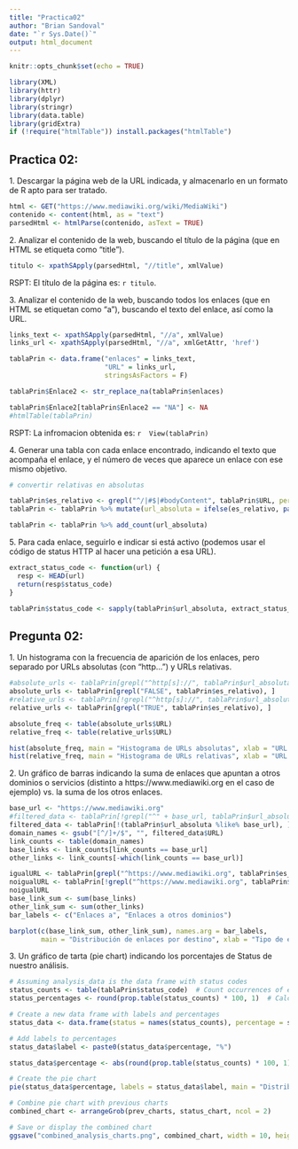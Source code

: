 ```yaml
---
title: "Practica02"
author: "Brian Sandoval"
date: "`r Sys.Date()`"
output: html_document
---
```


```r
knitr::opts_chunk$set(echo = TRUE)
```

```r
library(XML)
library(httr)
library(dplyr)
library(stringr)
library(data.table)
library(gridExtra)
if (!require("htmlTable")) install.packages("htmlTable")
```


## Practica 02:

1\. Descargar la página web de la URL indicada, y almacenarlo en un formato de R apto para ser tratado.

```r
html <- GET("https://www.mediawiki.org/wiki/MediaWiki")
contenido <- content(html, as = "text")
parsedHtml <- htmlParse(contenido, asText = TRUE)
```

2\. Analizar el contenido de la web, buscando el título de la página (que en HTML se etiqueta como “title”).


```r
titulo <- xpathSApply(parsedHtml, "//title", xmlValue)
```

RSPT: El título de la página es: `r titulo`.

3\. Analizar el contenido de la web, buscando todos los enlaces (que en HTML se etiquetan como “a”), buscando el texto del enlace, así como la URL.

```r
links_text <- xpathSApply(parsedHtml, "//a", xmlValue)
links_url <- xpathSApply(parsedHtml, "//a", xmlGetAttr, 'href')

tablaPrin <- data.frame("enlaces" = links_text, 
                        "URL" = links_url,
                        stringsAsFactors = F)

tablaPrin$Enlace2 <- str_replace_na(tablaPrin$enlaces)

tablaPrin$Enlace2[tablaPrin$Enlace2 == "NA"] <- NA 
#htmlTable(tablaPrin)
```

RSPT: La infromacion obtenida es: `r 
View(tablaPrin)`

4\. Generar una tabla con cada enlace encontrado, indicando el texto que acompaña el enlace, y el número de veces que aparece un enlace con ese mismo objetivo.

```r
# convertir relativas en absolutas

tablaPrin$es_relativo <- grepl("^/|#$|#bodyContent", tablaPrin$URL, perl = T)
tablaPrin <- tablaPrin %>% mutate(url_absoluta = ifelse(es_relativo, paste("https://www.mediawiki.org", URL, sep = ""), URL))

tablaPrin <- tablaPrin %>% add_count(url_absoluta)
```

5\. Para cada enlace, seguirlo e indicar si está activo (podemos usar el código de status HTTP al hacer una petición a esa URL).

```r

extract_status_code <- function(url) {
  resp <- HEAD(url)
  return(resp$status_code)
}

tablaPrin$status_code <- sapply(tablaPrin$url_absoluta, extract_status_code)
```

## Pregunta 02:

1\. Un histograma con la frecuencia de aparición de los enlaces, pero separado por URLs absolutas (con “http...”) y URLs relativas.

```r
#absolute_urls <- tablaPrin[grepl("^http[s]://", tablaPrin$url_absoluta), ]
absolute_urls <- tablaPrin[grepl("FALSE", tablaPrin$es_relativo), ]
#relative_urls <- tablaPrin[!grepl("^http[s]://", tablaPrin$url_absoluta), ]
relative_urls <- tablaPrin[grepl("TRUE", tablaPrin$es_relativo), ]

absolute_freq <- table(absolute_urls$URL)
relative_freq <- table(relative_urls$URL)

hist(absolute_freq, main = "Histograma de URLs absolutas", xlab = "URL absoluta", ylab = "Frecuencia")
hist(relative_freq, main = "Histograma de URLs relativas", xlab = "URL relativa", ylab = "Frecuencia")
```

2\. Un gráfico de barras indicando la suma de enlaces que apuntan a otros dominios o servicios (distinto a https://www.mediawiki.org en el caso de ejemplo) vs. la suma de los otros enlaces.

```r
base_url <- "https://www.mediawiki.org"
#filtered_data <- tablaPrin[!grepl("^" + base_url, tablaPrin$url_absoluta), ]
filtered_data <- tablaPrin[!(tablaPrin$url_absoluta %like% base_url), ]
domain_names <- gsub("[^/]+/$", "", filtered_data$URL)
link_counts <- table(domain_names)
base_links <- link_counts[link_counts == base_url]
other_links <- link_counts[-which(link_counts == base_url)]

igualURL <- tablaPrin[grepl("^https://www.mediawiki.org", tablaPrin$es_relativo), ]
noigualURL <- tablaPrin[!grepl("^https://www.mediawiki.org", tablaPrin$es_relativo), ]
noigualURL
base_link_sum <- sum(base_links)
other_link_sum <- sum(other_links)
bar_labels <- c("Enlaces a", "Enlaces a otros dominios")

barplot(c(base_link_sum, other_link_sum), names.arg = bar_labels,
        main = "Distribución de enlaces por destino", xlab = "Tipo de enlace", ylab = "Número de enlaces")
```

3\. Un gráfico de tarta (pie chart) indicando los porcentajes de Status de nuestro análisis.

```r
# Assuming analysis_data is the data frame with status codes
status_counts <- table(tablaPrin$status_code)  # Count occurrences of each status
status_percentages <- round(prop.table(status_counts) * 100, 1)  # Calculate percentages

# Create a new data frame with labels and percentages
status_data <- data.frame(status = names(status_counts), percentage = status_percentages)

# Add labels to percentages
status_data$label <- paste0(status_data$percentage, "%")

status_data$percentage <- abs(round(prop.table(status_counts) * 100, 1))

# Create the pie chart
pie(status_data$percentage, labels = status_data$label, main = "Distribución de Status de Análisis", clockwise = FALSE, col = c("#0080FF", "#FFC000"))  # Customize colors as needed

# Combine pie chart with previous charts
combined_chart <- arrangeGrob(prev_charts, status_chart, ncol = 2)

# Save or display the combined chart
ggsave("combined_analysis_charts.png", combined_chart, width = 10, height = 6)  # Adjust width and height as needed


```